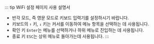 ::: tip WiFi 설정 페이지 사용 설명서
* 반각 모드, 즉 영문 모드로 키보드 입력기를 설정하시기 바랍니다.
* 키보드의 `↑` 키, `↓` 키는 커서를 이동하여 메뉴 항목을 선택하는 데 사용됩니다.
* 확인 키 `Enter`는 메뉴를 선택하거나 하위 메뉴로 진입하는 데 사용됩니다.
* 종료 키 `ESC`는 상위 메뉴로 돌아가는데 사용됩니다.
:::
